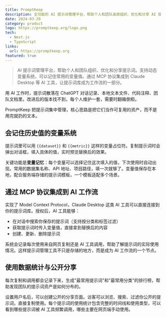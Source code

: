 ```yaml
---
title: PromptKeep
description: 全功能的 AI 提示词管理平台，帮助个人和团队高效组织、优化和分享 AI 提示词
date: 2024-03-20
category: product
logo: https://promptkeep.org/logo.png
tech:
  - Next.js
  - TypeScript
links:
  url: https://promptkeep.org
featured: true
---
```


> AI 提示词管理平台，帮助个人和团队组织、优化和分享提示词。支持动态变量系统，可以记住常用的变量值。通过 MCP 协议集成到 Claude Desktop 等 AI 工具，让提示词库成为工作流的一部分。

用 AI 工作时，提示词散落在 ChatGPT 对话记录、本地文本文件、代码注释、团队文档里。改进后的版本找不到，每个人维护一套，需要时翻箱倒柜。

PromptKeep 把提示词集中管理，核心思路是把它们当作可复用的资产，而不是用完就扔的文本。

## 会记住历史值的变量系统

提示词里可以用 `{{dataset}}` 和 `{{metric}}` 这样的变量占位符。复制提示词时会弹出对话框，填入具体的值，实时预览替换后的效果。

关键功能是**变量记忆**：每个变量可以选择记住这次填入的值，下次使用时自动出现。常用的数据集名称、API 地址、项目路径，填一次就够了。变量值保存在本地，配合服务端存储的提示词模板，一个模板适配多个场景。

## 通过 MCP 协议集成到 AI 工作流

实现了 Model Context Protocol，Claude Desktop 这类 AI 工具可以直接连接到你的提示词库。授权后，AI 工具能够：

- 在对话中搜索你保存的提示词（支持按分类和标签过滤）
- 获取提示词时传入变量值，直接拿到替换后的内容
- 创建、更新、删除提示词

系统会记录每次使用来自网页复制还是 AI 工具调用，帮助了解提示词的实际使用情况。这样提示词管理工具不只是存储的地方，而是成为 AI 工作流的一个节点。

## 使用数据统计与公开分享

每次复制和调用都会记录下来，生成"最常用提示词"和"最常用分类"的排行榜，帮助发现团队的提示词资产是如何分布的。

设置用户名后，可以创建公开的分享页面。访客可以浏览、搜索、过滤你公开的提示词，直接复制使用。每个提示词的使用统计包含完整的时间线和使用类型，可以看到哪些提示词被 AI 工具频繁调用，哪些主要在网页端手动使用。
